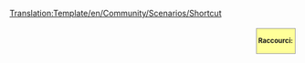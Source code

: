 <noinclude>[[Translation:Template/en/Community/Scenarios/Shortcut]]</noinclude><div style="border: 1px solid #999; background: #ffff99; margin: .3em .3em .3em 1em; padding: 3px; float: right; font-size:smaller; font-weight:bold">
Raccourci:<br />{{{1|}}}
</div>